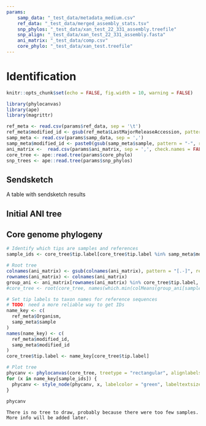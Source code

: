 ```yaml
--- 
params:
    samp_data: "_test_data/metadata_medium.csv"
    ref_data: "_test_data/merged_assembly_stats.tsv"
    snp_phylos: "_test_data/xan_test_22_331_assembly.treefile"
    snp_align: "_test_data/xan_test_22_331_assembly.fasta"
    ani_matrix: "_test_data/comp.csv"
    core_phylo: "_test_data/xan_test.treefile"
---
```


# Identification

```r
knitr::opts_chunk$set(echo = FALSE, fig.width = 10, warning = FALSE)
```

```r
library(phylocanvas)
library(ape)
library(magrittr)
```

```r
ref_meta <- read.csv(params$ref_data, sep = '\t')
ref_meta$modified_id <- gsub(ref_meta$LastMajorReleaseAccession, pattern = ".", replacement = "_", fixed = TRUE)
samp_meta <- read.csv(params$samp_data, sep = ',')
samp_meta$modified_id <- paste0(gsub(samp_meta$sample, pattern = "-", replacement = "_", fixed = TRUE), "_T1")
ani_matrix <-  read.csv(params$ani_matrix, sep = ',', check.names = FALSE)
core_tree <- ape::read.tree(params$core_phylo)
snp_trees <- ape::read.tree(params$snp_phylos)
```

## Sendsketch

A table with sendsketch results

## Initial ANI tree


## Core genome phylogeny


```r
# Identify which tips are samples and references
sample_ids <- core_tree$tip.label[core_tree$tip.label %in% samp_meta$modified_id]

# Root tree 
colnames(ani_matrix) <- gsub(colnames(ani_matrix), pattern = "[.-]", replacement = "_")
rownames(ani_matrix) <- colnames(ani_matrix)
group_ani <- ani_matrix[rownames(ani_matrix) %in% core_tree$tip.label, colnames(ani_matrix) %in% core_tree$tip.label]
#core_tree <- root(core_tree, names(which.min(colMeans(group_ani[sample_ids, ]))))

# Set tip labels to taxon names for reference sequences
# TODO: need a more reliable way to get IDs
name_key <- c(
  ref_meta$Organism, 
  samp_meta$sample
)
names(name_key) <- c(
  ref_meta$modified_id,
  samp_meta$modified_id
)
core_tree$tip.label <- name_key[core_tree$tip.label]

# Plot tree
phycanv <- phylocanvas(core_tree, treetype = "rectangular", alignlabels = T, showscalebar = T, width = "100%")
for (x in name_key[sample_ids]) {
  phycanv <- style_node(phycanv, x, labelcolor = "green", labeltextsize = 30)
}
    
phycanv
```

```asis
There is no tree to draw, probably because there were too few samples.
More info will be added later.
```






